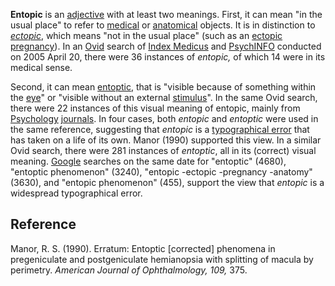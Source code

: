 '''Entopic''' is an [[adjective]] with at least two meanings. First, it can mean "in the usual place" to refer to [[medical]] or [[anatomical]] objects. It is in distinction to ''[[ectopic]]'', which means "not in the usual place" (such as an [[ectopic pregnancy]]). In an [[Ovid]] search of [[Index Medicus]] and [[PsychINFO]] conducted on 2005 April 20, there were 36 instances of ''entopic,'' of which 14 were in its medical sense.

Second, it can mean [[entoptic phenomenon|entoptic]], that is "visible because of something within the [[eye]]" or "visible without an external [[stimulus]]". In the same Ovid search, there were 22 instances of this visual meaning of entopic, mainly from [[Psychology]] [[journal]]s. In four cases, both ''entopic'' and ''entoptic'' were used in the same reference, suggesting that ''entopic'' is a [[typographical error]] that has taken on a life of its own. Manor (1990) supported this view. In a similar Ovid search, there were 281 instances of ''entoptic'', all in its (correct) visual meaning. [[Google]] searches on the same date for "entoptic" (4680), "entoptic phenomenon" (3240), "entopic -ectopic -pregnancy -anatomy" (3630), and "entopic phenomenon" (455), support the view that ''entopic'' is a widespread typographical error.

==Reference==

Manor, R. S. (1990). Erratum: Entoptic [corrected] phenomena in pregeniculate and postgeniculate hemianopsia with splitting of macula by perimetry. ''American Journal of Ophthalmology, 109,'' 375.